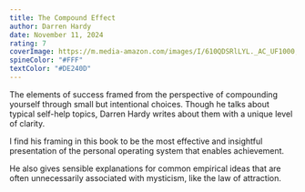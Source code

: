 ```yaml
---
title: The Compound Effect
author: Darren Hardy
date: November 11, 2024
rating: 7
coverImage: https://m.media-amazon.com/images/I/610QDSRlLYL._AC_UF1000,1000_QL80_.jpg
spineColor: "#FFF"
textColor: "#DE240D"
---
```


The elements of success framed from the perspective of compounding yourself through small but intentional choices. Though he talks about typical self-help topics, Darren Hardy writes about them with a unique level of clarity.

I find his framing in this book to be the most effective and insightful presentation of the personal operating system that enables achievement.

He also gives sensible explanations for common empirical ideas that are often unnecessarily associated with mysticism, like the law of attraction.
